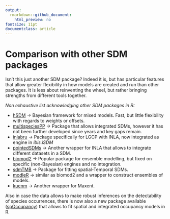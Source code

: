 ```yaml
---
output:
  rmarkdown::github_document:
    html_preview: no
fontsize: 11pt
documentclass: article
---
```


# Comparison with other SDM packages

Isn’t this just another SDM package? Indeed it is, but \pkg{ibis.iSDM} has
particular features that allow greater flexibility in how models are
created and run than other packages. It is less about reinventing the wheel, but rather bringing strengths from different tools together.

*Non exhaustive list acknowledging other SDM packages in R:*

-   [hSDM](https://github.com/ghislainv/hSDM) -&gt; Bayesian framework
    for mixed models. Fast, but little flexibility with regards to
    weights or offsets.
-   [multispeciesPP](https://github.com/wfithian/multispeciesPP) -&gt;
    Package that allows integrated SDMs, however it has not been further 
    developed since years and key gaps remain.
-   [inlabru](https://github.com/inlabru-org/inlabru) -&gt; Package
    specifically for LGCP with INLA, now integrated as engine in _ibis.iSDM_
-   [pointedSDMs](https://github.com/oharar/PointedSDMs) -&gt; Another wrapper for INLA
    that allows to integrate different datasets in a SDM.
-   [biomod2](https://github.com/biomodhub/biomod2) -&gt; Popular
    package for ensemble modelling, but fixed on specific (non-Bayesian) engines and 
    no integration.
-   [sdmTMB](https://github.com/pbs-assess/sdmTMB) -&gt; Package for
    fitting spatial-Temporal SDMs.
-   [modleR](https://github.com/Model-R/modleR) -&gt; similar as biomod2
    and a wrapper to construct ensembles of models.
-   [kuenm](https://peerj.com/articles/6281/) -&gt; Another wrapper for
    Maxent.

Also in case the data allows to make robust inferences on the detectability of species occurrences, 
there is now also a new package available ([spOccupancy](https://www.jeffdoser.com/files/spoccupancy-web/)) that allows to fit spatial and integrated occupancy models in R.

